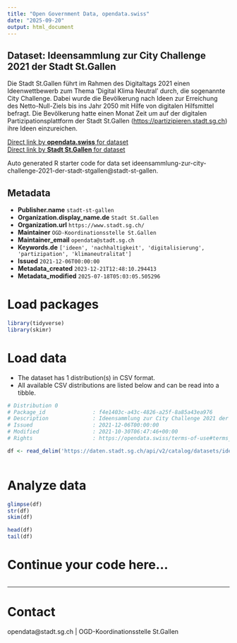 ```yaml
---
title: "Open Government Data, opendata.swiss"
date: "2025-09-20"
output: html_document
---
```


## Dataset: Ideensammlung zur City Challenge 2021 der Stadt St.Gallen

Die Stadt St.Gallen führt im Rahmen des Digitaltags 2021 einen Ideenwettbewerb zum Thema 'Digital Klima Neutral' durch, die sogenannte City Challenge. Dabei wurde die Bevölkerung nach Ideen zur Erreichung des Netto-Null-Ziels bis ins Jahr 2050 mit Hilfe von digitalen Hilfsmittel befragt. Die Bevölkerung hatte einen Monat Zeit um auf der digitalen Partizipationsplattform der Stadt St.Gallen ([https://partizipieren.stadt.sg.ch](https://partizipieren.stadt.sg.ch)) ihre Ideen einzureichen.

[Direct link by **opendata.swiss** for dataset](https://opendata.swiss/de/dataset/ideensammlung-zur-city-challenge-2021-der-stadt-st-gallen)<br>
[Direct link by **Stadt St.Gallen** for dataset](https://daten.stadt.sg.ch/explore/dataset/ideensammlung-zur-city-challenge-2021-der-stadt-stgallen/)

Auto generated R starter code for data set ideensammlung-zur-city-challenge-2021-der-stadt-stgallen@stadt-st-gallen.

## Metadata

- **Publisher.name** `stadt-st-gallen`
- **Organization.display_name.de** `Stadt St.Gallen`
- **Organization.url** `https://www.stadt.sg.ch/`
- **Maintainer** `OGD-Koordinationsstelle St.Gallen`
- **Maintainer_email** `opendata@stadt.sg.ch`
- **Keywords.de** `['ideen', 'nachhaltigkeit', 'digitalisierung', 'partizipation', 'klimaneutralitat']`
- **Issued** `2021-12-06T00:00:00`
- **Metadata_created** `2023-12-21T12:48:10.294413`
- **Metadata_modified** `2025-07-18T05:03:05.505296`


# Load packages

```r

library(tidyverse)
library(skimr)

```

# Load data

-   The dataset has 1 distribution(s) in CSV format.
-   All available CSV distributions are listed below and can be read into a tibble.

```r

# Distribution 0
# Package_id               : f4e1403c-a43c-4826-a25f-8a85a43ea976
# Description              : Ideensammlung zur City Challenge 2021 der Stadt St.Gallen (csv)
# Issued                   : 2021-12-06T00:00:00
# Modified                 : 2021-10-30T06:47:46+00:00
# Rights                   : https://opendata.swiss/terms-of-use#terms_by

df <- read_delim('https://daten.stadt.sg.ch/api/v2/catalog/datasets/ideensammlung-zur-city-challenge-2021-der-stadt-stgallen/exports/csv?use_labels=true')



```

# Analyze data

```r

glimpse(df)
str(df)
skim(df)

head(df)
tail(df)

```

# Continue your code here...

```r

```

------------------------------------------------------------------------

# Contact

opendata@stadt.sg.ch | OGD-Koordinationsstelle St.Gallen
